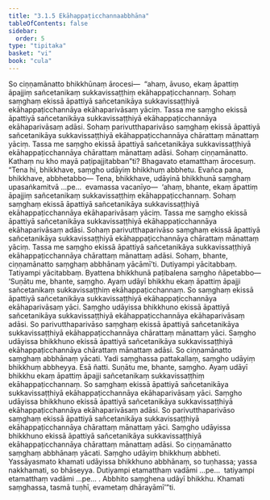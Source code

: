 ```yaml
---
title: "3.1.5 Ekāhappaṭicchannaabbhāna"
tableOfContents: false
sidebar:
  order: 5
type: "tipitaka"
basket: "vi"
book: "cula"
---
```



<DynamicBreadcrumb />

<Division number="106" book="cula" e="ch" v="4" p="110">

<Paragraph number="526" book="cula">
So ciṇṇamānatto bhikkhūnaṃ ārocesi—  “ahaṃ, āvuso, ekaṃ āpattiṃ āpajjiṃ sañcetanikaṃ sukkavissaṭṭhiṃ ekāhappaṭicchannaṃ. Sohaṃ saṃghaṃ ekissā āpattiyā sañcetanikāya sukkavissaṭṭhiyā ekāhappaṭicchannāya ekāhaparivāsaṃ yāciṃ. Tassa me saṃgho ekissā āpattiyā sañcetanikāya sukkavissaṭṭhiyā ekāhappaṭicchannāya ekāhaparivāsaṃ adāsi. Sohaṃ parivutthaparivāso saṃghaṃ ekissā āpattiyā sañcetanikāya sukkavissaṭṭhiyā ekāhappaṭicchannāya chārattaṃ mānattaṃ yāciṃ. Tassa me saṃgho ekissā āpattiyā sañcetanikāya sukkavissaṭṭhiyā ekāhappaṭicchannāya chārattaṃ mānattaṃ adāsi. Sohaṃ ciṇṇamānatto. Kathaṃ nu kho mayā paṭipajjitabban”ti? Bhagavato etamatthaṃ ārocesuṃ. “Tena hi, bhikkhave, saṃgho udāyiṃ bhikkhuṃ abbhetu. Evañca pana, bhikkhave, abbhetabbo—
</Paragraph>

<Paragraph number="527" book="cula">
Tena, bhikkhave, udāyinā bhikkhunā saṃghaṃ upasaṅkamitvā …pe…  evamassa vacanīyo—  ‘ahaṃ, bhante, ekaṃ āpattiṃ āpajjiṃ sañcetanikaṃ sukkavissaṭṭhiṃ ekāhappaṭicchannaṃ. Sohaṃ saṃghaṃ ekissā āpattiyā sañcetanikāya sukkavissaṭṭhiyā ekāhappaṭicchannāya ekāhaparivāsaṃ yāciṃ. Tassa me saṃgho ekissā āpattiyā sañcetanikāya sukkavissaṭṭhiyā ekāhappaṭicchannāya ekāhaparivāsaṃ adāsi. Sohaṃ parivutthaparivāso saṃghaṃ ekissā āpattiyā sañcetanikāya sukkavissaṭṭhiyā ekāhappaṭicchannāya chārattaṃ mānattaṃ yāciṃ. Tassa me saṃgho ekissā āpattiyā sañcetanikāya sukkavissaṭṭhiyā ekāhappaṭicchannāya chārattaṃ mānattaṃ adāsi. Sohaṃ, bhante, ciṇṇamānatto saṃghaṃ abbhānaṃ yācāmī’ti. Dutiyampi yācitabbaṃ. Tatiyampi yācitabbaṃ. Byattena bhikkhunā paṭibalena saṃgho ñāpetabbo—
</Paragraph>

</Division>
<Division number="107" book="cula" e="ch" v="4" p="111">

<Paragraph number="528" book="cula">
‘Suṇātu me, bhante, saṃgho. Ayaṃ udāyī bhikkhu ekaṃ āpattiṃ āpajji sañcetanikaṃ sukkavissaṭṭhiṃ ekāhappaṭicchannaṃ. So saṃghaṃ ekissā āpattiyā sañcetanikāya sukkavissaṭṭhiyā ekāhappaṭicchannāya ekāhaparivāsaṃ yāci. Saṃgho udāyissa bhikkhuno ekissā āpattiyā sañcetanikāya sukkavissaṭṭhiyā ekāhappaṭicchannāya ekāhaparivāsaṃ adāsi. So parivutthaparivāso saṃghaṃ ekissā āpattiyā sañcetanikāya sukkavissaṭṭhiyā ekāhappaṭicchannāya chārattaṃ mānattaṃ yāci. Saṃgho udāyissa bhikkhuno ekissā āpattiyā sañcetanikāya sukkavissaṭṭhiyā ekāhappaṭicchannāya chārattaṃ mānattaṃ adāsi. So ciṇṇamānatto saṃghaṃ abbhānaṃ yācati. Yadi saṃghassa pattakallaṃ, saṃgho udāyiṃ bhikkhuṃ abbheyya. Esā ñatti.
</Paragraph>

<Paragraph number="529" book="cula">
Suṇātu me, bhante, saṃgho. Ayaṃ udāyī bhikkhu ekaṃ āpattiṃ āpajji sañcetanikaṃ sukkavissaṭṭhiṃ ekāhappaṭicchannaṃ. So saṃghaṃ ekissā āpattiyā sañcetanikāya sukkavissaṭṭhiyā ekāhappaṭicchannāya ekāhaparivāsaṃ yāci. Saṃgho udāyissa bhikkhuno ekissā āpattiyā sañcetanikāya sukkavissaṭṭhiyā ekāhappaṭicchannāya ekāhaparivāsaṃ adāsi. So parivutthaparivāso saṃghaṃ ekissā āpattiyā sañcetanikāya sukkavissaṭṭhiyā ekāhappaṭicchannāya chārattaṃ mānattaṃ yāci. Saṃgho udāyissa bhikkhuno ekissā āpattiyā sañcetanikāya sukkavissaṭṭhiyā ekāhappaṭicchannāya chārattaṃ mānattaṃ adāsi. So ciṇṇamānatto saṃghaṃ abbhānaṃ yācati. Saṃgho udāyiṃ bhikkhuṃ abbheti. Yassāyasmato khamati udāyissa bhikkhuno abbhānaṃ, so tuṇhassa; yassa nakkhamati, so bhāseyya.
</Paragraph>

<Paragraph number="530" book="cula">
Dutiyampi etamatthaṃ vadāmi …pe…  tatiyampi etamatthaṃ vadāmi …pe… .
</Paragraph>

<Paragraph number="531" book="cula">
Abbhito saṃghena udāyī bhikkhu. Khamati saṃghassa, tasmā tuṇhī, evametaṃ dhārayāmī’”ti.
</Paragraph>
</Division>